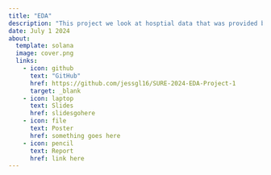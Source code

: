 ```yaml
---
title: "EDA"
description: "This project we look at hosptial data that was provided by medicade/medicare insruance that wanted people to make better desicions on cost of care"
date: July 1 2024
about: 
  template: solana
  image: cover.png
  links: 
    - icon: github
      text: "GitHub"
      href: https://github.com/jessgl16/SURE-2024-EDA-Project-1
      target: _blank
    - icon: laptop
      text: Slides
      href: slidesgohere
    - icon: file
      text: Poster
      href: something goes here
    - icon: pencil
      text: Report
      href: link here
---
```


